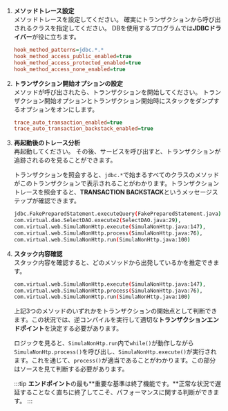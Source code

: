 1.  **メソッドトレース設定**<br/>
    メソッドトレースを設定してください。 確実にトランザクションから呼び出されるクラスを指定してください。 DBを使用するプログラムでは**JDBCドライバー**が役に立ちます。 
    ```ini title='whatap.conf'
    hook_method_patterns=jdbc.*.*
    hook_method_access_public_enabled=true
    hook_method_access_protected_enabled=true
    hook_method_access_none_enabled=true
    ```
2.  **トランザクション開始オプションの設定**<br/>
    メソッドが呼び出されたら、トランザクションを開始してください。 トランザクション開始オプションとトランザクション開始時にスタックをダンプするオプションをオンにします。 

    ```ini title='whatap.conf'
    trace_auto_transaction_enabled=true
    trace_auto_transaction_backstack_enabled=true
    ```
3.  **再起動後のトレース分析**<br/>
    再起動してください。 その後、サービスを呼び出すと、トランザクションが追跡されるのを見ることができます。 

    トランザクションを照会すると、`jdbc.*`で始まるすべてのクラスのメソッドがこのトランザクションで表示されることがわかります。トランザクショントレースを照会すると、**TRANSACTION BACKSTACK**というメッセージステップが確認できます。

    ```bash title='TRANSACTION BACKSTACK'
    jdbc.FakePreparedStatement.executeQuery(FakePreparedStatement.java),
    com.virtual.dao.SelectDAO.execute2(SelectDAO.java:29),
    com.virtual.web.SimulaNonHttp.execute(SimulaNonHttp.java:147),
    com.virtual.web.SimulaNonHttp.process(SimulaNonHttp.java:76),
    com.virtual.web.SimulaNonHttp.run(SimulaNonHttp.java:100)
    ```
4.  **スタック内容確認**<br/>
    スタック内容を確認すると、どのメソッドから出発しているかを推定できます。

    ```bash title='예제'
    com.virtual.web.SimulaNonHttp.execute(SimulaNonHttp.java:147),
    com.virtual.web.SimulaNonHttp.process(SimulaNonHttp.java:76),
    com.virtual.web.SimulaNonHttp.run(SimulaNonHttp.java:100)
    ```

    上記3つのメソッドのいずれかをトランザクションの開始点として判断できます。この状況では、逆コンパイルを実行して適切な**トランザクションエンドポイント**を決定する必要があります。

    ロジックを見ると、`SimulaNonHtp.run`内で`while()`が動作しながら`SimulaNonHtp.process()`を呼び出し、`SimulaNonHtp.execute()`が実行されます。これを通じて、`process()`が適当であることがわかります。この部分はソースを見て判断する必要があります。

    :::tip
    **エンドポイント**の最も**重要な基準は終了機能です。**正常な状況で遅延することなく直ちに終了してこそ、パフォーマンスに関する判断ができます。
    :::

